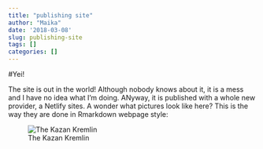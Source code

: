 ```yaml
---
title: "publishing site"
author: "Maika"
date: '2018-03-08'
slug: publishing-site
tags: []
categories: []
---
```


#Yei!

The site is out in the world! Although nobody knows about it, it is a mess and I have no idea what I'm doing. ANyway, it is published with a whole new provider, a Netlify sites. A wonder what pictures look like here? This is the way they are done in Rmarkdown webpage style:

![The Kazan Kremlin](pictures/kazan_2.png)
